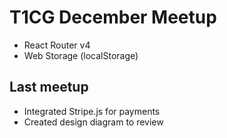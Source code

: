 # T1CG December Meetup

- React Router v4
- Web Storage (localStorage)

## Last meetup

- Integrated Stripe.js for payments
- Created design diagram to review
